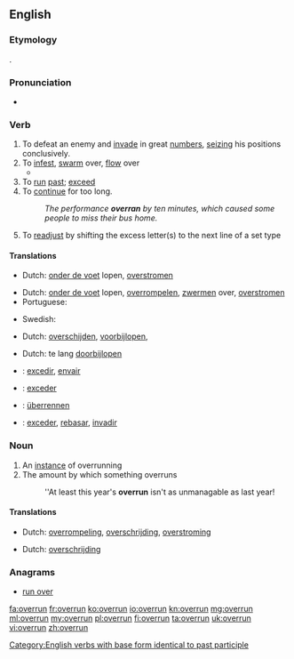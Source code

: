 ==English==

===Etymology===
{{prefix|over|run}}.

===Pronunciation===
* {{IPA|/ˈovərʌn/}}

===Verb===
{{en-verb|overruns|overrunning|overran|overrun}}
{{transitive}}

# To defeat an enemy and [[invade]] in great [[numbers]], [[seizing]] his positions conclusively.
# To [[infest]], [[swarm]] over, [[flow]] over
#* {{quote-news|year=2012|date=November 7|author=Matt Bai|title=Winning a Second Term, Obama Will Confront Familiar Headwinds|work=New York Times|url=http://www.nytimes.com/2012/11/07/us/politics/in-president-obamas-second-term-familiar-challenges.html?pagewanted=all&_r=0
|passage=As President Obama turns his attention once again to filling out a cabinet and writing an Inaugural Address, this much is clear: he should not expect to bask in a surge of national unity, or to witness a crowd of millions '''overrun''' the Mall just to say they were there.}}
# To [[run]] [[past]]; [[exceed]]
# To [[continue]] for too long.
#: ''The performance '''overran''' by ten minutes, which caused some people to miss their bus home.''
# To [[readjust]] by shifting the excess letter(s) to the next line of a set type

====Translations====
{{trans-top|to defeat an enemy and invade in great numbers}}
* Dutch: [[onder de voet]] lopen, [[overstromen]]
{{trans-mid}}
{{trans-bottom}}

{{trans-top|to infest, swarm over}}
* Dutch: [[onder de voet]] lopen, [[overrompelen]], [[zwermen]] over, [[overstromen]]
* Portuguese: {{t-|pt|infestar}}
{{trans-mid}}
* Swedish: {{t-|sv|översvämma}}
{{trans-bottom}}

{{trans-top|to run past, exceed}}
* Dutch: [[overschijden]], [[voorbijlopen]], {{t+|nl|inhalen}}
{{trans-mid}}
{{trans-bottom}}

{{trans-top|to readjust by shifting the excess letter(s) to the next line}}
{{trans-mid}}
{{trans-bottom}}

{{trans-top|to continue for too long}}
* Dutch: te lang [[doorbijlopen]]
{{trans-mid}}
{{trans-bottom}}

{{checktrans-top}}
* {{ttbc|ca}}: [[excedir]], [[envair]]
* {{ttbc|fr}}: [[exceder]]
{{trans-mid}}
* {{ttbc|de}}: [[überrennen]]
* {{ttbc|es}}: [[exceder]], [[rebasar]], [[invadir]]
{{trans-bottom}}

===Noun===
{{en-noun}}

# An [[instance]] of overrunning
# The amount by which something overruns
#: ''At least this year's '''overrun''' isn't as unmanagable as last year!

====Translations====
{{trans-top|instance of overrunning}}
* Dutch: [[overrompeling]], [[overschrijding]], [[overstroming]]
{{trans-mid}}
{{trans-bottom}}

{{trans-top|amount by which something overruns}}
* Dutch: [[overschrijding]]
{{trans-mid}}
{{trans-bottom}}

===Anagrams===
* [[run over#English|run over]]

[[Category:English verbs with base form identical to past participle]]

[[fa:overrun]]
[[fr:overrun]]
[[ko:overrun]]
[[io:overrun]]
[[kn:overrun]]
[[mg:overrun]]
[[ml:overrun]]
[[my:overrun]]
[[pl:overrun]]
[[fi:overrun]]
[[ta:overrun]]
[[uk:overrun]]
[[vi:overrun]]
[[zh:overrun]]